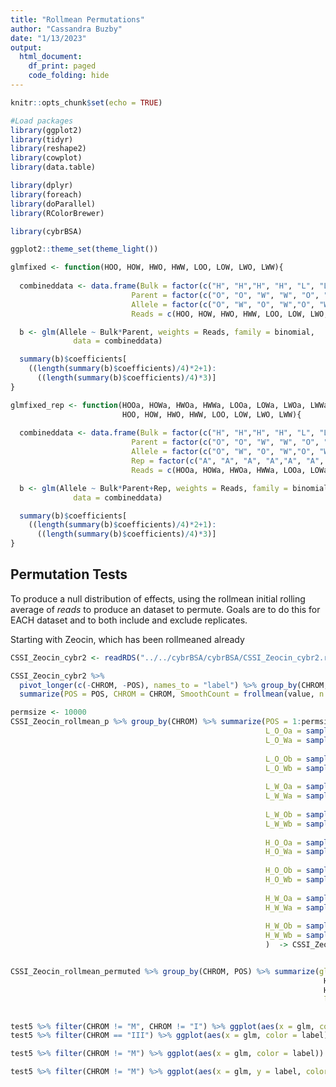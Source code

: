 ```yaml
---
title: "Rollmean Permutations"
author: "Cassandra Buzby"
date: "1/13/2023"
output:
  html_document:
    df_print: paged
    code_folding: hide
---
```


```r
knitr::opts_chunk$set(echo = TRUE)

#Load packages
library(ggplot2)
library(tidyr)
library(reshape2)
library(cowplot)
library(data.table)

library(dplyr)
library(foreach)
library(doParallel)
library(RColorBrewer)

library(cybrBSA)

ggplot2::theme_set(theme_light())

glmfixed <- function(HOO, HOW, HWO, HWW, LOO, LOW, LWO, LWW){
  
  combineddata <- data.frame(Bulk = factor(c("H", "H","H", "H", "L", "L","L", "L")),
                           Parent = factor(c("O", "O", "W", "W", "O", "O", "W", "W")),
                           Allele = factor(c("O", "W", "O", "W","O", "W", "O", "W")),
                           Reads = c(HOO, HOW, HWO, HWW, LOO, LOW, LWO, LWW))

  b <- glm(Allele ~ Bulk*Parent, weights = Reads, family = binomial, 
              data = combineddata)

  summary(b)$coefficients[
    ((length(summary(b)$coefficients)/4)*2+1):
      ((length(summary(b)$coefficients)/4)*3)]
}

glmfixed_rep <- function(HOOa, HOWa, HWOa, HWWa, LOOa, LOWa, LWOa, LWWa, 
                         HOO, HOW, HWO, HWW, LOO, LOW, LWO, LWW){
  
  combineddata <- data.frame(Bulk = factor(c("H", "H","H", "H", "L", "L","L", "L", "H", "H","H", "H", "L", "L","L", "L")),
                           Parent = factor(c("O", "O", "W", "W", "O", "O", "W", "W", "O", "O", "W", "W", "O", "O", "W", "W")),
                           Allele = factor(c("O", "W", "O", "W","O", "W", "O", "W", "O", "W", "O", "W","O", "W", "O", "W")),
                           Rep = factor(c("A", "A", "A", "A","A", "A", "A", "A", "B", "B", "B", "B","B", "B", "B", "B")),
                           Reads = c(HOOa, HOWa, HWOa, HWWa, LOOa, LOWa, LWOa, LWWa, HOO, HOW, HWO, HWW, LOO, LOW, LWO, LWW))

  b <- glm(Allele ~ Bulk*Parent+Rep, weights = Reads, family = binomial, 
              data = combineddata)

  summary(b)$coefficients[
    ((length(summary(b)$coefficients)/4)*2+1):
      ((length(summary(b)$coefficients)/4)*3)]
}

```

## Permutation Tests

To produce a null distribution of effects, using the rollmean initial rolling average of _reads_ to produce an dataset to permute. Goals are to do this for EACH dataset and to both include and exclude replicates. 

Starting with Zeocin, which has been rollmeaned already

```r
CSSI_Zeocin_cybr2 <- readRDS("../../cybrBSA/cybrBSA/CSSI_Zeocin_cybr2.rds")

CSSI_Zeocin_cybr2 %>%
  pivot_longer(c(-CHROM, -POS), names_to = "label") %>% group_by(CHROM, label) %>% arrange(POS) %>% 
  summarize(POS = POS, CHROM = CHROM, SmoothCount = frollmean(value, n = 100)) %>% na.omit() %>% pivot_wider(names_from = label,values_from = SmoothCount) -> CSSI_Zeocin_rollmean_p

```
```r
permsize <- 10000
CSSI_Zeocin_rollmean_p %>% group_by(CHROM) %>% summarize(POS = 1:permsize, 
                                                         L_O_Oa = sample(Dilute_OakI_A_Oak, size = permsize, replace = TRUE),
                                                         L_O_Wa = sample(Dilute_OakI_A_Wine, size = permsize, replace = TRUE),
                                                         
                                                         L_O_Ob = sample(Dilute_OakI_B_Oak, size = permsize, replace = TRUE),
                                                         L_O_Wb = sample(Dilute_OakI_B_Wine, size = permsize, replace = TRUE),
                                                         
                                                         L_W_Oa = sample(Dilute_WineI_A_Oak, size = permsize, replace = TRUE),
                                                         L_W_Wa = sample(Dilute_WineI_A_Wine, size = permsize, replace = TRUE),
                                                         
                                                         L_W_Ob = sample(Dilute_WineI_B_Oak, size = permsize, replace = TRUE),
                                                         L_W_Wb = sample(Dilute_WineI_B_Wine, size = permsize, replace = TRUE),
                                                         
                                                         H_O_Oa = sample(Zeocin_OakI_A_Oak, size = permsize, replace = TRUE),
                                                         H_O_Wa = sample(Zeocin_OakI_A_Wine, size = permsize, replace = TRUE),
                                                         
                                                         H_O_Ob = sample(Zeocin_OakI_B_Oak, size = permsize, replace = TRUE),
                                                         H_O_Wb = sample(Zeocin_OakI_B_Wine, size = permsize, replace = TRUE),
                                                         
                                                         H_W_Oa = sample(Zeocin_WineI_A_Oak, size = permsize, replace = TRUE),
                                                         H_W_Wa = sample(Zeocin_WineI_A_Wine, size = permsize, replace = TRUE),
                                                         
                                                         H_W_Ob = sample(Zeocin_WineI_B_Oak, size = permsize, replace = TRUE),
                                                         H_W_Wb = sample(Zeocin_WineI_B_Wine, size = permsize, replace = TRUE)
                                                         )  -> CSSI_Zeocin_rollmean_permuted


CSSI_Zeocin_rollmean_permuted %>% group_by(CHROM, POS) %>% summarize(glm = glmfixed_rep(
                                                                      H_O_Oa, H_O_Wa, H_W_Oa, H_W_Wa, L_O_Oa, L_O_Wa, L_W_Oa, L_W_Wa, 
                                                                      H_O_Ob, H_O_Wb, H_W_Ob, H_W_Wb, L_O_Ob, L_O_Wb, L_W_Ob, L_W_Wb),
                                                                      label = c("intercept", "Bulk", "Parent", "BxP_Interaction", "replicate")) -> test5


test5 %>% filter(CHROM != "M", CHROM != "I") %>% ggplot(aes(x = glm, color = label)) + geom_density(size = 1) + ggtitle("All Zeocin Permuted")
test5 %>% filter(CHROM == "III") %>% ggplot(aes(x = glm, color = label)) + geom_density(size = 1) + facet_wrap(~CHROM) + ggtitle("Chrom III Distributions")

test5 %>% filter(CHROM != "M") %>% ggplot(aes(x = glm, color = label)) + geom_density(size = 1) + facet_wrap(~CHROM) + ggtitle("Zeocin Permuted Distributions by Chromosome")

test5 %>% filter(CHROM != "M") %>% ggplot(aes(x = glm, y = label, color = label)) + geom_boxplot() + facet_wrap(~CHROM) + ggtitle("Zeocin Permuted Distributions by Chromosome")

```

